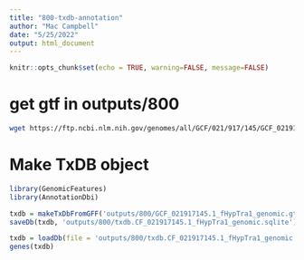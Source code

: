 ```yaml
---
title: "800-txdb-annotation"
author: "Mac Campbell"
date: "5/25/2022"
output: html_document
---
```


```r
knitr::opts_chunk$set(echo = TRUE, warning=FALSE, message=FALSE)
```

# get gtf in outputs/800

```sh
wget https://ftp.ncbi.nlm.nih.gov/genomes/all/GCF/021/917/145/GCF_021917145.1_fHypTra1/GCF_021917145.1_fHypTra1_genomic.gtf.gz
```

# Make TxDB object

```r
library(GenomicFeatures)
library(AnnotationDbi)
``` 

```r
txdb = makeTxDbFromGFF('outputs/800/GCF_021917145.1_fHypTra1_genomic.gtf.gz')
saveDb(txdb, 'outputs/800/txdb.CF_021917145.1_fHypTra1_genomic.sqlite')
```

```r
txdb = loadDb(file = 'outputs/800/txdb.CF_021917145.1_fHypTra1_genomic.sqlite')
genes(txdb)
```
